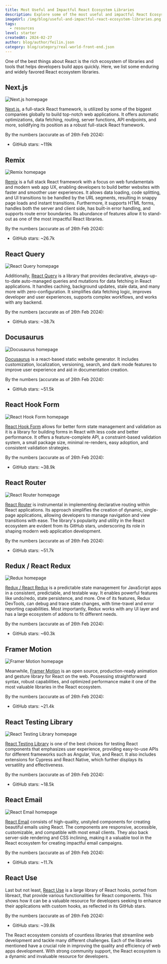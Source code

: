 ```yaml
---
title: Most Useful and Impactful React Ecosystem Libraries
description: Explore some of the most useful and impactful React Ecosystem Libraries.
imageUrl: /img/blog/useful-and-impactful-react-ecosystem-libraries.png
tags:
  - resources
level: starter
createdAt: 2024-02-27
author: blog/author/feilin.json
category: blog/category/real-world-front-end.json
---
```


One of the best things about React is the rich ecosystem of libraries and tools that helps developers build apps quickly. Here, we list some enduring and widely favored React ecosystem libraries.

## Next.js

![Next.js homepage](/img/blog/react-libraries/next-js.jpg)

[Next.js](http://nextjs.org), a full-stack React framework, is utilized by some of the biggest companies globally to build top-notch web applications. It offers automatic optimizations, data fetching, routing, server functions, API endpoints, and more, solidifying its position as a robust full-stack React framework.

By the numbers (accurate as of 26th Feb 2024):

- GitHub stars: ~119k

## Remix

![Remix homepage](/img/blog/react-libraries/remix.jpg)

[Remix](http://remix.run) is a full stack React framework with a focus on web fundamentals and modern web app UX, enabling developers to build better websites with faster and smoother user experiences. It allows data loading, code splitting, and UI transitions to be handled by the URL segments, resulting in snappy page loads and instant transitions. Furthermore, it supports HTML forms, handles both the server and client side, has built-in error handling, and supports route error boundaries. Its abundance of features allow it to stand-out as one of the most impactful React libraries.

By the numbers (accurate as of 26th Feb 2024):

- GitHub stars: ~26.7k

## React Query

![React Query homepage](/img/blog/react-libraries/react-query.jpg)

Additionally, [React Query](http://tanstack.com/query) is a library that provides declarative, always-up-to-date auto-managed queries and mutations for data fetching in React applications. It handles caching, background updates, stale data, and many more with zero-configuration. It simplifies data fetching logic, improves developer and user experiences, supports complex workflows, and works with any backend.

By the numbers (accurate as of 26th Feb 2024):

- GitHub stars: ~38.7k

## Docusaurus

![Docusaurus homepage](/img/blog/react-libraries/docusaurus.jpg)

[Docusaurus](http://docusaurus.io) is a react-based static website generator. It includes customization, localization, versioning, search, and dark mode features to improve user experience and aid in documentation creation.

By the numbers (accurate as of 26th Feb 2024):

- GitHub stars: ~51.5k

## React Hook Form

![React Hook Form homepage](/img/blog/react-libraries/react-hook-form.jpg)

[React Hook Form](http://react-hook-form.com) allows for better form state management and validation as it is a library for building forms in React with less code and better performance. It offers a feature-complete API, a constraint-based validation system, a small package size, minimal re-renders, easy adoption, and consistent validation strategies.

By the numbers (accurate as of 26th Feb 2024):

- GitHub stars: ~38.9k

## React Router

![React Router homepage](/img/blog/react-libraries/react-router.jpg)

[React Router](http://reactrouter.com) is instrumental in implementing declarative routing within React applications. Its approach simplifies the creation of dynamic, single-page applications, allowing developers to manage navigation and view transitions with ease. The library's popularity and utility in the React ecosystem are evident from its GitHub stars, underscoring its role in shaping modern web application development.

By the numbers (accurate as of 26th Feb 2024):

- GitHub stars: ~51.7k

## Redux / React Redux

![Redux homepage](/img/blog/react-libraries/redux.jpg)

[Redux / React Redux](http://redux.js.org) is a predictable state management for JavaScript apps in a consistent, predictable, and testable way. It enables powerful features like undo/redo, state persistence, and more. One of its features, Redux DevTools, can debug and trace state changes, with time-travel and error reporting capabilities. Most importantly, Redux works with any UI layer and has a large ecosystem of addons to fit different needs.

By the numbers (accurate as of 26th Feb 2024):

- GitHub stars: ~60.3k

## Framer Motion

![Framer Motion homepage](/img/blog/react-libraries/framer-motion.jpg)

Meanwhile, [Framer Motion](http://framer.com/motion) is an open source, production-ready animation and gesture library for React on the web. Possessing straightforward syntax, robust capabilities, and optimized performance make it one of the most valuable libraries in the React ecosystem.

By the numbers (accurate as of 26th Feb 2024):

- GitHub stars: ~21.4k

## React Testing Library

![React Testing Library homepage](/img/blog/react-libraries/react-testing-library.jpg)

[React Testing Library](https://testing-library.com/docs/) is one of the best choices for testing React components that emphasizes user experience, providing easy-to-use APIs for different frameworks such as Angular, Vue, and React. It also includes extensions for Cypress and React Native, which further displays its versatility and effectiveness.

By the numbers (accurate as of 26th Feb 2024):

- GitHub stars: ~18.5k

## React Email

![React Email homepage](/img/blog/react-libraries/react-email.jpg)

[React Email](https://react.email) consists of high-quality, unstyled components for creating beautiful emails using React. The components are responsive, accessible, customizable, and compatible with most email clients. They also back server-side rendering and CSS inclining, making it a valuable tool in the React ecosystem for creating impactful email campaigns.

By the numbers (accurate as of 26th Feb 2024):

- GitHub stars: ~11.7k

## React Use

Last but not least, [React Use](http://github.com/streamich/react-use) is a large library of React hooks, ported from libreact, that provide various functionalities for React components. This shows how it can be a valuable resource for developers seeking to enhance their applications with custom hooks, as reflected in its GitHub stars.

By the numbers (accurate as of 26th Feb 2024):

- GitHub stars: ~39.8k

The React ecosystem consists of countless libraries that streamline web development and tackle many different challenges. Each of the libraries mentioned have a crucial role in improving the quality and efficiency of web apps development. With strong community support, the React ecosystem is a dynamic and invaluable resource for developers.
